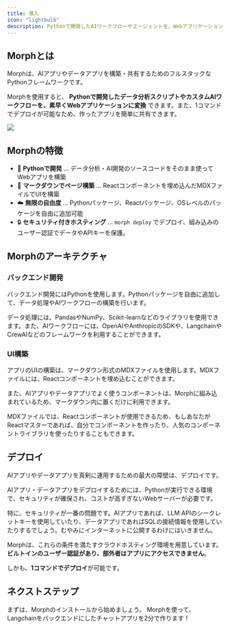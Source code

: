 ```yaml
---
title: 導入
icon: "lightbulb"
description: Pythonで開発したAIワークフローやエージェントを、Webアプリケーションに変換
---
```


## Morphとは

Morphは、AIアプリやデータアプリを構築・共有するためのフルスタックなPythonフレームワークです。

Morphを使用すると、 **Pythonで開発したデータ分析スクリプトやカスタムAIワークフローを、素早くWebアプリケーションに変換** できます。また、1コマンドでデプロイが可能なため、作ったアプリを簡単に共有できます。

<Frame>
  <img src='https://www.morph-data.io/_next/image?url=%2Fassets%2Fv0.1.0%2Foverview.jpg&w=1920&q=75' />
</Frame>

## Morphの特徴

- 🐍 **Pythonで開発** ... データ分析・AI開発のソースコードをそのまま使ってWebアプリを構築
- 🎨 **マークダウンでページ構築** ... Reactコンポーネントを埋め込んだMDXファイルでUIを構築
- ☁️ **無限の自由度** ... Pythonパッケージ、Reactパッケージ、OSレベルのパッケージを自由に追加可能
- 🔒 **セキュリティ付きホスティング** ... `morph deploy` でデプロイ、組み込みのユーザー認証でデータやAPIキーを保護。

## Morphのアーキテクチャ

### バックエンド開発

バックエンド開発にはPythonを使用します。Pythonパッケージを自由に追加して、データ処理やAIワークフローの構築を行います。

データ処理には、PandasやNumPy、Scikit-learnなどのライブラリを使用できます。また、AIワークフローには、OpenAIやAnthropicのSDKや、LangchainやCrewAIなどのフレームワークを利用することができます。

### UI構築

アプリのUIの構築は、マークダウン形式のMDXファイルを使用します。MDXファイルには、Reactコンポーネントを埋め込むことができます。

また、AIアプリやデータアプリでよく使うコンポーネントは、Morphに組み込まれているため、マークダウン内に置くだけに利用できます。

MDXファイルでは、Reactコンポーネントが使用できるため、もしあなたがReactマスターであれば、自分でコンポーネントを作ったり、人気のコンポーネントライブラリを使ったりすることもできます。


## デプロイ

AIアプリやデータアプリを真剣に運用するための最大の障壁は、デプロイです。

AIアプリ・データアプリをデプロイするためには、Pythonが実行できる環境で、セキュリティが確保され、コストが高すぎないWebサーバーが必要です。

特に、セキュリティが一番の問題です。AIアプリであれば、LLM APIのシークレットキーを使用していたり、データアプリであればSQLの接続情報を使用していたりするでしょう。むやみにインターネットに公開するわけにはいきません。

Morphは、これらの条件を満たすクラウドホスティング環境を用意しています。**ビルトインのユーザー認証があり、部外者はアプリにアクセスできません**。

しかも、**1コマンドでデプロイ**が可能です。


## ネクストステップ

<Card title="インストール" icon="wrench" href="/docs/ja/getting-started/installation">
  まずは、Morphのインストールから始めましょう。
</Card>

<Card title="クイックスタート" icon="rocket" href="/docs/ja/quickstart/building-app">
  Morphを使って、Langchainをバックエンドにしたチャットアプリを2分で作ります！
</Card>

